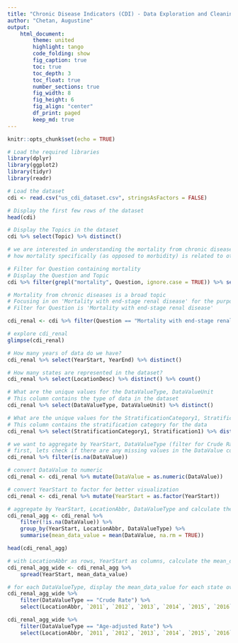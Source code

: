 ```yaml
---
title: "Chronic Disease Indicators (CDI) - Data Exploration and Cleaning"
author: "Chetan, Augustine"
output: 
    html_document:
        theme: united
        highlight: tango
        code_folding: show
        fig_caption: true
        toc: true
        toc_depth: 3
        toc_float: true
        number_sections: true
        fig_width: 8
        fig_height: 6
        fig_align: "center"
        df_print: paged
        keep_md: true
---
```


```r
knitr::opts_chunk$set(echo = TRUE)
```

```r
# Load the required libraries
library(dplyr)
library(ggplot2)
library(tidyr)
library(readr)
```

```r
# Load the dataset
cdi <- read.csv("us_cdi_dataset.csv", stringsAsFactors = FALSE)
```

```r
# Display the first few rows of the dataset
head(cdi)
```

```r
# Display the Topics in the dataset
cdi %>% select(Topic) %>% distinct()
```

```r
# we are interested in understanding the mortality from chronic diseases
# how mortality specifically (as opposed to morbidity) is related to other variables in the dataset

# Filter for Question containing mortality
# Display the Question and Topic
cdi %>% filter(grepl("mortality", Question, ignore.case = TRUE)) %>% select(Question, Topic) %>% distinct()
```

```r
# Mortality from chronic diseases is a broad topic
# Focusing in on 'Mortality with end-stage renal disease' for the purpose of this analysis
# Filter for Question is 'Mortality with end-stage renal disease'

cdi_renal <- cdi %>% filter(Question == "Mortality with end-stage renal disease")
```

```r
# explore cdi_renal
glimpse(cdi_renal)
```

```r
# How many years of data do we have?
cdi_renal %>% select(YearStart, YearEnd) %>% distinct()
```

```r
# How many states are represented in the dataset?
cdi_renal %>% select(LocationDesc) %>% distinct() %>% count()
```

```r
# What are the unique values for the DataValueType, DataValueUnit
# This column contains the type of data in the dataset
cdi_renal %>% select(DataValueType, DataValueUnit) %>% distinct()
```

```r
# What are the unique values for the StratificationCategory1, Stratification1?
# This column contains the stratification category for the data
cdi_renal %>% select(StratificationCategory1, Stratification1) %>% distinct()
```

```r
# we want to aggregate by YearStart, DataValueType (filter for Crude Rate and Age-adjusted Rate) and calculate the mean DataValue
# first, lets check if there are any missing values in the DataValue column
cdi_renal %>% filter(is.na(DataValue))

# convert DataValue to numeric
cdi_renal <- cdi_renal %>% mutate(DataValue = as.numeric(DataValue))

# convert YearStart to factor for better visualization
cdi_renal <- cdi_renal %>% mutate(YearStart = as.factor(YearStart))

# aggregate by YearStart, LocationAbbr, DataValueType and calculate the mean DataValue
cdi_renal_agg <- cdi_renal %>% 
    filter(!is.na(DataValue)) %>% 
    group_by(YearStart, LocationAbbr, DataValueType) %>% 
    summarise(mean_data_value = mean(DataValue, na.rm = TRUE))

head(cdi_renal_agg)

# with LocationAbbr as rows, YearStart as columns, calculate the mean_data_value for Crude Rate and Age-adjusted Rate
cdi_renal_agg_wide <- cdi_renal_agg %>% 
    spread(YearStart, mean_data_value)

# for each DataValueType, display the mean_data_value for each state over the years
cdi_renal_agg_wide %>% 
    filter(DataValueType == "Crude Rate") %>%
    select(LocationAbbr, `2011`, `2012`, `2013`, `2014`, `2015`, `2016`, `2017`, `2018`)

cdi_renal_agg_wide %>% 
    filter(DataValueType == "Age-adjusted Rate") %>%
    select(LocationAbbr, `2011`, `2012`, `2013`, `2014`, `2015`, `2016`, `2017`, `2018`)
```
